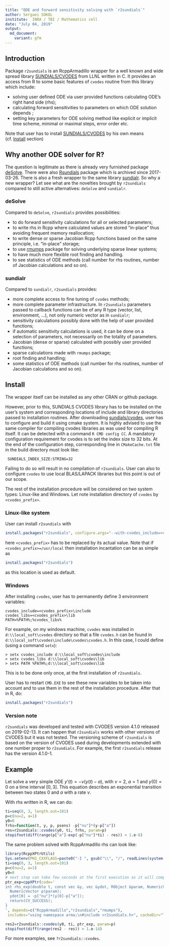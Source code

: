 ```yaml
---
title: "ODE and forward sensitivity solving with `r2sundials`"
author: Serguei SOKOL
institute:  INRA / TBI / Mathematics cell
date: "July 04, 2019"
output:
  md_document:
    variant: gfm
---
```


## Introduction
Package `r2sundials` is an RcppArmadillo wrapper for a well known and wide spread library [SUNDIALS/CVODES](https://computation.llnl.gov/sites/default/files/public/cvs_guide.pdf) from LLNL written in C. It provides an access from R to some basic features of `cvodes` routine from this library which include:

 - solving user defined ODE via user provided functions calculating ODE's right hand side (rhs);
 - calculating forward sensitivities to parameters on which ODE solution depends ;
 - setting key parameters for ODE solving method like explicit or implicit time scheme, minimal or maximal steps, error order etc.
 
Note that user has to install [SUNDIALS/CVODES](https://computation.llnl.gov/projects/sundials/cvodes) by his own means (cf. [Install] section)

## Why another ODE solver for R?

The question is legitimate as there is already very furnished package [deSolve](https://cran.r-project.org/package=deSolve). There were also [Rsundials](https://cran.r-project.org/web/packages/Rsundials/index.html) package which is archived since 2017-03-26. There is also a fresh wrapper to the same library [sundialr](https://cran.r-project.org/package=sundialr). So why a new wrapper?
Let see what are the novelties brought by `r2sundials` compared to still active alternatives: `deSolve` and `sundialr`.

### deSolve
Compared to `deSolve`, `r2sundials` provides possibilities:

 - to do forward sensitivity calculations for all or selected parameters;
 - to write rhs in Rcpp where calculated values are stored "in-place" thus avoiding frequent memory reallocation;
 - to write dense or sparse Jacobian Rcpp functions based on the same principle, i.e. "in-place" storage;
 - to use [rmumps](https://cran.r-project.org/package=rmumps) package for solving underlying sparse linear systems;
 - to have much more flexible root finding and handling.
 - to see statistics of ODE methods (call number for rhs routines, number of Jacobian calculations and so on).
 
### sundialr
Compared to `sundialr`, `r2sundials` provides:

 - more complete access to fine tuning of `cvodes` methods;
 - more complete parameter infrastructure. In `r2sundials` parameters passed to callback functions can be of any R type (vector, list, environment, ...), not only numeric vector as in `sundialr`;
 - sensitivity calculations possibly done with the help of user provided functions;
 - if automatic sensitivity calculations is used, it can be done on a selection of parameters, not necessarily on the totality of parameters.
 - Jacobian (dense or sparse) calculated with possibly user provided functions;
 - sparse calculations made with `rmumps` package;
 - root finding and handling;
 - some statistics of ODE methods (call number for rhs routines, number of Jacobian calculations and so on).
 
## Install
The wrapper itself can be installed as any other CRAN or github package.

However, prior to this, SUNDIALS CVODES library has to be installed on the user's system and corresponding locations of include and library directories passed to installation routines.
After downloading [sundials/cvodes](https://computation.llnl.gov/projects/sundials/download/cvodes-4.1.0.tar.gz), user has to configure and build it using cmake system. It is highly advised to use the same compiler for compiling cvodes libraries as was used for compiling R itself. It can be detected with a command `R CMD config CC`.  A mandatory configuration requirement for cvodes is to set the index size to 32 bits. At the end of the configuration step, corresponding line in `CMakeCache.txt` file in the build directory must look like:

```
 SUNDIALS_INDEX_SIZE:STRING=32
```

Failing to do so will result in no compilation of `r2sundials`.
User can also to configure `cvodes` to use local BLAS/LAPACK libraries but this point is out of our scope.

The rest of the installation procedure will be considered on two system types: Linux-like and Windows.
Let note  installation directory of `cvodes` by `<cvodes_prefix>`.


### Linux-like system

User can install `r2sundials` with

```r
install.packages("r2sundials", configure.args="--with-cvodes_include=<cvodes_prefix>/include --with-cvodes_libs=<cvodes_prefix>/lib")
```

here `<cvodes_prefix>` has to be replaced by its actual value. Note that if `<cvodes_prefix>=/usr/local` then installation incantation can be as simple as 

```r
install.packages("r2sundials")
```

as this location is used as default.

### Windows
After installing `cvodes`, user has to permanently define 3 environment variables:
```
cvodes_include=<cvodes_prefix>\include
cvodes_libs=<cvodes_prefix>\lib
PATH=%PATH%;%cvodes_libs%
```

For example, on my windows machine, `cvodes` was installed in `d:\\local_soft\cvodes` directory so that a file `cvodes.h` can be found in `d:\\local_soft\cvodes\include\cvodes\cvodes.h`. In this case, I could define (using a command `setx`):

```
> setx cvodes_include d:\\local_soft\cvodes\include
> setx cvodes_libs d:\\local_soft\cvodes\lib
> setx PATH %PATH%;d:\\local_soft\cvodes\lib
```
This is to be done only once, at the first installation of `r2sundials`.

User has to restart `CMD.EXE` to see these new variables to be taken into account and to use them in the rest of the installation procedure.
After that in R, do:
```r
install.packages("r2sundials")
```

### Version note
`r2sundials` was developed and tested with CVODES version 4.1.0 released on 2019-02-13. It can happen that `r2sundials` works with other versions of CVODES but it was not tested. The versioning scheme of `r2sundials` is based on the version of CVODES used during developments extended with one number proper to `r2sundials`. For example, the first `r2sundials` release has the version 4.1.0-1.

## Example
Let solve a very simple ODE $y'(t)=-ν(y(t)-a)$, with $ν=2$, $a=1$ and $y(0)=0$ on a time interval $[0, 3]$. This equation describes an exponential transition between two states 0 and $a$ with a rate $ν$.

With rhs written in R, we can do:
```r
ti=seq(0, 3, length.out=101)
p=c(nu=2, a=1)
y0=0
frhs=function(t, y, p, psens) -p["nu"]*(y-p["a"])
res=r2sundials::cvodes(y0, ti, frhs, param=p)
stopifnot(diff(range(p["a"]-exp(-p["nu"]*ti) - res)) < 1.e-6)
```

The same problem solved with RcppArmadillo rhs can look like:
```r
library(RcppXPtrUtils)
Sys.setenv(PKG_CXXFLAGS=paste0("-I ", gsub("\\", "/", readLines(system.file("cvodes.txt", package="r2sundials"))[1L], fixed=TRUE)))
ti=seq(0, 3, length.out=101)
p=c(nu=2, a=1)
y0=0
# next step can take few seconds at the first execution as it will compile C++ code.
ptr_exp=cppXPtr(code='
int rhs_exp(double t, const vec &y, vec &ydot, RObject &param, NumericVector &psens) {
  NumericVector p(param);
  ydot[0] = -p["nu"]*(y[0]-p["a"]);
  return(CV_SUCCESS);
}
', depends=c("RcppArmadillo","r2sundials","rmumps"),
 includes="using namespace arma;\n#include <r2sundials.h>", cacheDir="lib", verbose=FALSE)

res2=r2sundials::cvodes(y0, ti, ptr_exp, param=p)
stopifnot(diff(range(res2 - res)) < 1.e-14)
```

For more examples, see `?r2sundials::cvodes`.
